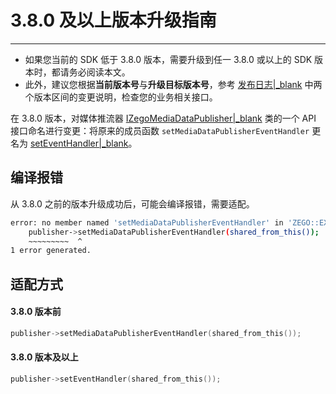 # 3.8.0 及以上版本升级指南

---

<div class="mk-warning">

- 如果您当前的 SDK 低于 3.8.0 版本，需要升级到任一 3.8.0 或以上的 SDK 版本时，都请务必阅读本文。
- 此外，建议您根据**当前版本号**与**升级目标版本号**，参考 [发布日志\|_blank](!DownloadSDK/Release_Notes) 中两个版本区间的变更说明，检查您的业务相关接口。
</div>

在 3.8.0 版本，对媒体推流器 [IZegoMediaDataPublisher\|_blank](@-IZegoMediaDataPublisher) 类的一个 API 接口命名进行变更：将原来的成员函数 `setMediaDataPublisherEventHandler` 更名为 [setEventHandler\|_blank](@setEventHandler)。

## 编译报错

从 3.8.0 之前的版本升级成功后，可能会编译报错，需要适配。

```sh
error: no member named 'setMediaDataPublisherEventHandler' in 'ZEGO::EXPRESS::IZegoMediaDataPublisher'
    publisher->setMediaDataPublisherEventHandler(shared_from_this());
    ~~~~~~~~~  ^
1 error generated.
```

## 适配方式

#### 3.8.0 版本前

```cpp
publisher->setMediaDataPublisherEventHandler(shared_from_this());
```

####  3.8.0 版本及以上

```cpp
publisher->setEventHandler(shared_from_this());
```
